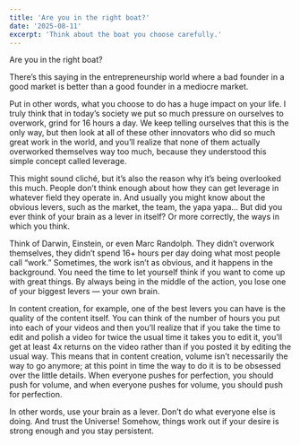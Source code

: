 ```yaml
---
title: 'Are you in the right boat?'
date: '2025-08-11'
excerpt: 'Think about the boat you choose carefully.'
---
```


Are you in the right boat?

There’s this saying in the entrepreneurship world where a bad founder in a good market is better than a good founder in a mediocre market.

Put in other words, what you choose to do has a huge impact on your life. I truly think that in today’s society we put so much pressure on ourselves to overwork, grind for 16 hours a day. We keep telling ourselves that this is the only way, but then look at all of these other innovators who did so much great work in the world, and you’ll realize that none of them actually overworked themselves way too much, because they understood this simple concept called leverage.

This might sound cliché, but it’s also the reason why it’s being overlooked this much. People don’t think enough about how they can get leverage in whatever field they operate in. And usually you might know about the obvious levers, such as the market, the team, the yapa yapa… But did you ever think of your brain as a lever in itself? Or more correctly, the ways in which you think.

Think of Darwin, Einstein, or even Marc Randolph. They didn’t overwork themselves, they didn’t spend 16+ hours per day doing what most people call “work.” Sometimes, the work isn’t as obvious, and it happens in the background. You need the time to let yourself think if you want to come up with great things. By always being in the middle of the action, you lose one of your biggest levers — your own brain.

In content creation, for example, one of the best levers you can have is the quality of the content itself. You can think of the number of hours you put into each of your videos and then you’ll realize that if you take the time to edit and polish a video for twice the usual time it takes you to edit it, you’ll get at least 4x returns on the video rather than if you posted it by editing the usual way. This means that in content creation, volume isn’t necessarily the way to go anymore; at this point in time the way to do it is to be obsessed over the little details. When everyone pushes for perfection, you should push for volume, and when everyone pushes for volume, you should push for perfection.

In other words, use your brain as a lever. Don’t do what everyone else is doing. And trust the Universe! Somehow, things work out if your desire is strong enough and you stay persistent.

